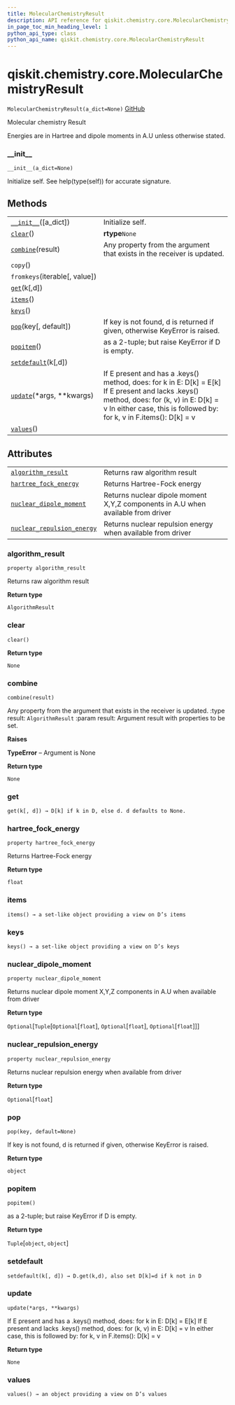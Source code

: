 ```yaml
---
title: MolecularChemistryResult
description: API reference for qiskit.chemistry.core.MolecularChemistryResult
in_page_toc_min_heading_level: 1
python_api_type: class
python_api_name: qiskit.chemistry.core.MolecularChemistryResult
---
```


<span id="qiskit-chemistry-core-molecularchemistryresult" />

# qiskit.chemistry.core.MolecularChemistryResult

<span id="qiskit.chemistry.core.MolecularChemistryResult" />

`MolecularChemistryResult(a_dict=None)` [GitHub](https://github.com/qiskit-community/qiskit-aqua/tree/stable/0.8/qiskit/chemistry/core/chemistry_operator.py "view source code")

Molecular chemistry Result

Energies are in Hartree and dipole moments in A.U unless otherwise stated.

### \_\_init\_\_

<span id="qiskit.chemistry.core.MolecularChemistryResult.__init__" />

`__init__(a_dict=None)`

Initialize self. See help(type(self)) for accurate signature.

## Methods

|                                                                                                                                                |                                                                                                                                                                                                                      |
| ---------------------------------------------------------------------------------------------------------------------------------------------- | -------------------------------------------------------------------------------------------------------------------------------------------------------------------------------------------------------------------- |
| [`__init__`](#qiskit.chemistry.core.MolecularChemistryResult.__init__ "qiskit.chemistry.core.MolecularChemistryResult.__init__")(\[a\_dict])   | Initialize self.                                                                                                                                                                                                     |
| [`clear`](#qiskit.chemistry.core.MolecularChemistryResult.clear "qiskit.chemistry.core.MolecularChemistryResult.clear")()                      | **rtype**`None`                                                                                                                                                                                                      |
| [`combine`](#qiskit.chemistry.core.MolecularChemistryResult.combine "qiskit.chemistry.core.MolecularChemistryResult.combine")(result)          | Any property from the argument that exists in the receiver is updated.                                                                                                                                               |
| `copy`()                                                                                                                                       |                                                                                                                                                                                                                      |
| `fromkeys`(iterable\[, value])                                                                                                                 |                                                                                                                                                                                                                      |
| [`get`](#qiskit.chemistry.core.MolecularChemistryResult.get "qiskit.chemistry.core.MolecularChemistryResult.get")(k\[,d])                      |                                                                                                                                                                                                                      |
| [`items`](#qiskit.chemistry.core.MolecularChemistryResult.items "qiskit.chemistry.core.MolecularChemistryResult.items")()                      |                                                                                                                                                                                                                      |
| [`keys`](#qiskit.chemistry.core.MolecularChemistryResult.keys "qiskit.chemistry.core.MolecularChemistryResult.keys")()                         |                                                                                                                                                                                                                      |
| [`pop`](#qiskit.chemistry.core.MolecularChemistryResult.pop "qiskit.chemistry.core.MolecularChemistryResult.pop")(key\[, default])             | If key is not found, d is returned if given, otherwise KeyError is raised.                                                                                                                                           |
| [`popitem`](#qiskit.chemistry.core.MolecularChemistryResult.popitem "qiskit.chemistry.core.MolecularChemistryResult.popitem")()                | as a 2-tuple; but raise KeyError if D is empty.                                                                                                                                                                      |
| [`setdefault`](#qiskit.chemistry.core.MolecularChemistryResult.setdefault "qiskit.chemistry.core.MolecularChemistryResult.setdefault")(k\[,d]) |                                                                                                                                                                                                                      |
| [`update`](#qiskit.chemistry.core.MolecularChemistryResult.update "qiskit.chemistry.core.MolecularChemistryResult.update")(\*args, \*\*kwargs) | If E present and has a .keys() method, does: for k in E: D\[k] = E\[k] If E present and lacks .keys() method, does: for (k, v) in E: D\[k] = v In either case, this is followed by: for k, v in F.items(): D\[k] = v |
| [`values`](#qiskit.chemistry.core.MolecularChemistryResult.values "qiskit.chemistry.core.MolecularChemistryResult.values")()                   |                                                                                                                                                                                                                      |

## Attributes

|                                                                                                                                                                                  |                                                                                  |
| -------------------------------------------------------------------------------------------------------------------------------------------------------------------------------- | -------------------------------------------------------------------------------- |
| [`algorithm_result`](#qiskit.chemistry.core.MolecularChemistryResult.algorithm_result "qiskit.chemistry.core.MolecularChemistryResult.algorithm_result")                         | Returns raw algorithm result                                                     |
| [`hartree_fock_energy`](#qiskit.chemistry.core.MolecularChemistryResult.hartree_fock_energy "qiskit.chemistry.core.MolecularChemistryResult.hartree_fock_energy")                | Returns Hartree-Fock energy                                                      |
| [`nuclear_dipole_moment`](#qiskit.chemistry.core.MolecularChemistryResult.nuclear_dipole_moment "qiskit.chemistry.core.MolecularChemistryResult.nuclear_dipole_moment")          | Returns nuclear dipole moment X,Y,Z components in A.U when available from driver |
| [`nuclear_repulsion_energy`](#qiskit.chemistry.core.MolecularChemistryResult.nuclear_repulsion_energy "qiskit.chemistry.core.MolecularChemistryResult.nuclear_repulsion_energy") | Returns nuclear repulsion energy when available from driver                      |

### algorithm\_result

<span id="qiskit.chemistry.core.MolecularChemistryResult.algorithm_result" />

`property algorithm_result`

Returns raw algorithm result

**Return type**

`AlgorithmResult`

### clear

<span id="qiskit.chemistry.core.MolecularChemistryResult.clear" />

`clear()`

**Return type**

`None`

### combine

<span id="qiskit.chemistry.core.MolecularChemistryResult.combine" />

`combine(result)`

Any property from the argument that exists in the receiver is updated. :type result: `AlgorithmResult` :param result: Argument result with properties to be set.

**Raises**

**TypeError** – Argument is None

**Return type**

`None`

### get

<span id="qiskit.chemistry.core.MolecularChemistryResult.get" />

`get(k[, d]) → D[k] if k in D, else d. d defaults to None.`

### hartree\_fock\_energy

<span id="qiskit.chemistry.core.MolecularChemistryResult.hartree_fock_energy" />

`property hartree_fock_energy`

Returns Hartree-Fock energy

**Return type**

`float`

### items

<span id="qiskit.chemistry.core.MolecularChemistryResult.items" />

`items() → a set-like object providing a view on D’s items`

### keys

<span id="qiskit.chemistry.core.MolecularChemistryResult.keys" />

`keys() → a set-like object providing a view on D’s keys`

### nuclear\_dipole\_moment

<span id="qiskit.chemistry.core.MolecularChemistryResult.nuclear_dipole_moment" />

`property nuclear_dipole_moment`

Returns nuclear dipole moment X,Y,Z components in A.U when available from driver

**Return type**

`Optional`\[`Tuple`\[`Optional`\[`float`], `Optional`\[`float`], `Optional`\[`float`]]]

### nuclear\_repulsion\_energy

<span id="qiskit.chemistry.core.MolecularChemistryResult.nuclear_repulsion_energy" />

`property nuclear_repulsion_energy`

Returns nuclear repulsion energy when available from driver

**Return type**

`Optional`\[`float`]

### pop

<span id="qiskit.chemistry.core.MolecularChemistryResult.pop" />

`pop(key, default=None)`

If key is not found, d is returned if given, otherwise KeyError is raised.

**Return type**

`object`

### popitem

<span id="qiskit.chemistry.core.MolecularChemistryResult.popitem" />

`popitem()`

as a 2-tuple; but raise KeyError if D is empty.

**Return type**

`Tuple`\[`object`, `object`]

### setdefault

<span id="qiskit.chemistry.core.MolecularChemistryResult.setdefault" />

`setdefault(k[, d]) → D.get(k,d), also set D[k]=d if k not in D`

### update

<span id="qiskit.chemistry.core.MolecularChemistryResult.update" />

`update(*args, **kwargs)`

If E present and has a .keys() method, does: for k in E: D\[k] = E\[k] If E present and lacks .keys() method, does: for (k, v) in E: D\[k] = v In either case, this is followed by: for k, v in F.items(): D\[k] = v

**Return type**

`None`

### values

<span id="qiskit.chemistry.core.MolecularChemistryResult.values" />

`values() → an object providing a view on D’s values`

